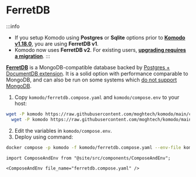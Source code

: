 # FerretDB

:::info
- If you setup Komodo using **Postgres** or **Sqlite** options prior to [**Komodo v1.18.0**](https://github.com/moghtech/komodo/releases/tag/v1.18.0), you are using **FerretDB v1**.
- Komodo now uses **FerretDB v2**. For existing users, [**upgrading requires a migration**](https://github.com/moghtech/komodo/blob/main/bin/util/docs/copy-database.md#ferretdb-v2-update-guide).
:::

[**FerretDB**](https://www.ferretdb.com) is a MongoDB-compatible database backed by [Postgres + DocumentDB extension](https://github.com/microsoft/documentdb).
It is a solid option with performance comparable to MongoDB, and can also be run on some systems which [do not support MongoDB](https://github.com/moghtech/komodo/issues/59).

1. Copy `komodo/ferretdb.compose.yaml` and `komodo/compose.env` to your host:
```bash
wget -P komodo https://raw.githubusercontent.com/moghtech/komodo/main/compose/ferretdb.compose.yaml && \
  wget -P komodo https://raw.githubusercontent.com/moghtech/komodo/main/compose/compose.env
```
2. Edit the variables in `komodo/compose.env`.
3. Deploy using command:

```bash
docker compose -p komodo -f komodo/ferretdb.compose.yaml --env-file komodo/compose.env up -d
```

```mdx-code-block
import ComposeAndEnv from "@site/src/components/ComposeAndEnv";

<ComposeAndEnv file_name="ferretdb.compose.yaml" />
```